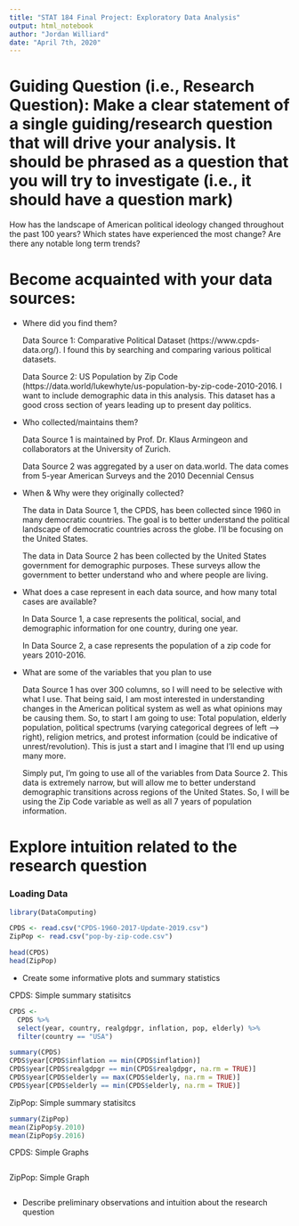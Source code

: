 ```yaml
---
title: "STAT 184 Final Project: Exploratory Data Analysis"
output: html_notebook
author: "Jordan Williard"
date: "April 7th, 2020"
---
```


# Guiding Question (i.e., Research Question): Make a clear statement of a single guiding/research question that will drive your analysis.  It should be phrased as a question that you will try to investigate (i.e., it should have a question mark) 

How has the landscape of American political ideology changed throughout the past 100 years? Which states have experienced the most change? Are there any notable long term trends?

# Become acquainted with your data sources:
* Where did you find them?

    Data Source 1: Comparative Political Dataset (https://www.cpds-data.org/). I found this by searching and comparing various political datasets. 
  
    Data Source 2: US Population by Zip Code (https://data.world/lukewhyte/us-population-by-zip-code-2010-2016. I want to include demographic data in this analysis. This             dataset has a good cross section of years leading up to present day politics. 

* Who collected/maintains them?
    
    Data Source 1 is maintained by Prof. Dr. Klaus Armingeon and collaborators at the University of Zurich. 
    
    Data Source 2 was aggregated by a user on data.world. The data comes from 5-year American Surveys and the 2010 Decennial Census

* When & Why were they originally collected?
    
    The data in Data Source 1, the CPDS, has been collected since 1960 in many democratic countries. The goal is to better understand the political landscape of democratic       countries across the globe. I'll be focusing on the United States. 
    
    The data in Data Source 2 has been collected by the United States government for demographic purposes. These surveys allow the government to better understand who and        where people are living. 

* What does a case represent in each data source, and how many total cases are available?

    In Data Source 1, a case represents the political, social, and demographic information for one country, during one year. 
    
    In Data Source 2, a case represents the population of a zip code for years 2010-2016.

* What are some of the variables that you plan to use

    Data Source 1 has over 300 columns, so I will need to be selective with what I use. That being said, I am most interested in understanding changes in the American            political system as well as what opinions may be causing them. So, to start I am going to use: Total population, elderly population, political spectrums (varying           categorical degrees of left --> right), religion metrics, and protest information (could be indicative of unrest/revolution). This is just a start and I imagine that       I'll end up using many more.
    
    Simply put, I'm going to use all of the variables from Data Source 2. This data is extremely narrow, but will allow me to better understand demographic transitions         across regions of the United States. So, I will be using the Zip Code variable as well as all 7 years of population information. 


# Explore intuition related to the research question

### Loading Data
```r

library(DataComputing)

CPDS <- read.csv("CPDS-1960-2017-Update-2019.csv")
ZipPop <- read.csv("pop-by-zip-code.csv")

head(CPDS)
head(ZipPop)
```

* Create some informative plots and summary statistics 


CPDS: Simple summary statisitcs
```r
CPDS <-
  CPDS %>%
  select(year, country, realgdpgr, inflation, pop, elderly) %>%
  filter(country == "USA")

summary(CPDS)
CPDS$year[CPDS$inflation == min(CPDS$inflation)]
CPDS$year[CPDS$realgdpgr == min(CPDS$realgdpgr, na.rm = TRUE)]
CPDS$year[CPDS$elderly == max(CPDS$elderly, na.rm = TRUE)]
CPDS$year[CPDS$elderly == min(CPDS$elderly, na.rm = TRUE)]
```

ZipPop: Simple summary statisitcs
```r
summary(ZipPop)
mean(ZipPop$y.2010)
mean(ZipPop$y.2016)
```

CPDS: Simple Graphs
```r

```


ZipPop: Simple Graph
```r

```


* Describe preliminary observations and intuition about the research question








